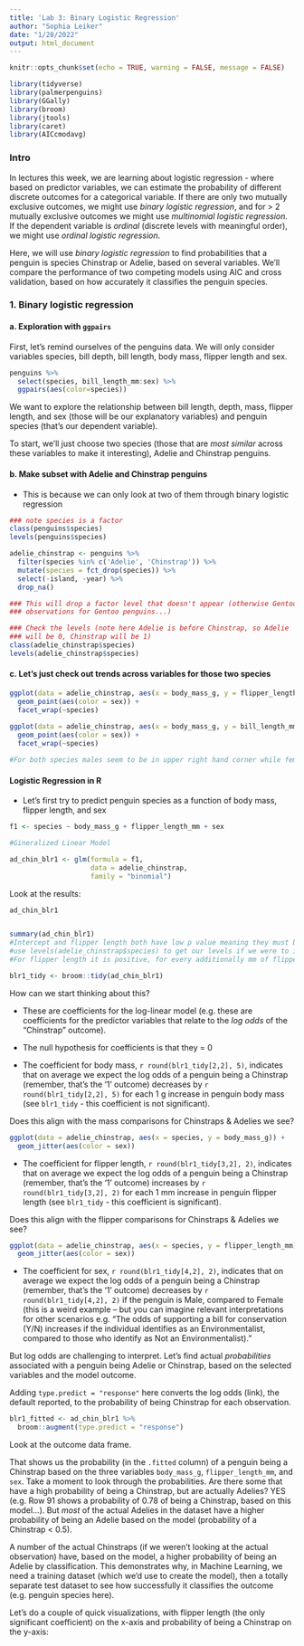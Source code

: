 ```yaml
---
title: 'Lab 3: Binary Logistic Regression'
author: "Sophia Leiker"
date: "1/28/2022"
output: html_document
---
```


```r
knitr::opts_chunk$set(echo = TRUE, warning = FALSE, message = FALSE)

library(tidyverse)
library(palmerpenguins)
library(GGally)
library(broom)
library(jtools)
library(caret)
library(AICcmodavg)
```

### Intro

In lectures this week, we are learning about logistic regression - where based on predictor variables, we can estimate the probability of different discrete outcomes for a categorical variable. If there are only two mutually exclusive outcomes, we might use *binary logistic regression*, and for > 2 mutually exclusive outcomes we might use *multinomial logistic regression.* If the dependent variable is *ordinal* (discrete levels with meaningful order), we might use *ordinal logistic regression*.

Here, we will use *binary logistic regression* to find probabilities that a penguin is species Chinstrap or Adelie, based on several variables.  We'll compare the performance of two competing models using AIC and cross validation, based on how accurately it classifies the penguin species.

### 1. Binary logistic regression

#### a. Exploration with `ggpairs`

First, let's remind ourselves of the penguins data. We will only consider variables species, bill depth, bill length, body mass, flipper length and sex.

```r
penguins %>% 
  select(species, bill_length_mm:sex) %>% 
  ggpairs(aes(color=species))
```

We want to explore the relationship between bill length, depth, mass, flipper length, and sex (those will be our explanatory variables) and penguin species (that's our dependent variable).

To start, we'll just choose two species (those that are *most similar* across these variables to make it interesting), Adelie and Chinstrap penguins.

#### b. Make subset with Adelie and Chinstrap penguins
- This is because we can only look at two of them through binary logistic regression

```r
### note species is a factor
class(penguins$species)
levels(penguins$species)

adelie_chinstrap <- penguins %>% 
  filter(species %in% c('Adelie', 'Chinstrap')) %>% 
  mutate(species = fct_drop(species)) %>% 
  select(-island, -year) %>% 
  drop_na()

### This will drop a factor level that doesn't appear (otherwise Gentoo will still show up as a factor level, even though there are no remaining 
### observations for Gentoo penguins...)

### Check the levels (note here Adelie is before Chinstrap, so Adelie 
### will be 0, Chinstrap will be 1)
class(adelie_chinstrap$species)
levels(adelie_chinstrap$species)
```

#### c. Let's just check out trends across variables for those two species

```r
ggplot(data = adelie_chinstrap, aes(x = body_mass_g, y = flipper_length_mm)) +
  geom_point(aes(color = sex)) +
  facet_wrap(~species)
 
ggplot(data = adelie_chinstrap, aes(x = body_mass_g, y = bill_length_mm)) +
  geom_point(aes(color = sex)) +
  facet_wrap(~species)

#For both species males seem to be in upper right hand corner while females seem to be in lower left hand corner 
```

#### Logistic Regression in R

- Let's first try to predict penguin species as a function of body mass, flipper length, and sex

```r
f1 <- species ~ body_mass_g + flipper_length_mm + sex

#Gineralized Linear Model

ad_chin_blr1 <- glm(formula = f1,
                    data = adelie_chinstrap,
                    family = "binomial")
```

Look at the results: 
```r
ad_chin_blr1


summary(ad_chin_blr1)
#Intercept and flipper length both have low p value meaning they must be significant 
#use levels(adelie_chinstrap$species) to get our levels if we were to increase by body madd by one gram, for every gram of additional body mass -> it makes it a little less likely it is a chinstrap penguin.
#For flipper length it is positive, for every additionally mm of flipper length, more liklely it is a chinstrap 

blr1_tidy <- broom::tidy(ad_chin_blr1)
```

How can we start thinking about this?

- These are coefficients for the log-linear model (e.g. these are coefficients for the predictor variables that relate to the *log odds* of the "Chinstrap" outcome).

- The null hypothesis for coefficients is that they = 0

- The coefficient for body mass, `r round(blr1_tidy[2,2], 5)`, indicates that on average we expect the log odds of a penguin being a Chinstrap (remember, that's the '1' outcome) decreases by `r round(blr1_tidy[2,2], 5)` for each 1 g increase in penguin body mass (see `blr1_tidy` - this coefficient is not significant).
 
Does this align with the mass comparisons for Chinstraps & Adelies we see?

```r
ggplot(data = adelie_chinstrap, aes(x = species, y = body_mass_g)) +
  geom_jitter(aes(color = sex))
```

- The coefficient for flipper length, `r round(blr1_tidy[3,2], 2)`, indicates that on average we expect the log odds of a penguin being a Chinstrap (remember, that's the '1' outcome) increases by `r round(blr1_tidy[3,2], 2)` for each 1 mm increase in penguin flipper length (see `blr1_tidy` - this coefficient is significant).

Does this align with the flipper comparisons for Chinstraps & Adelies we see?
```r
ggplot(data = adelie_chinstrap, aes(x = species, y = flipper_length_mm)) +
  geom_jitter(aes(color = sex))
```

- The coefficient for sex, `r round(blr1_tidy[4,2], 2)`, indicates that on average we expect the log odds of a penguin being a Chinstrap (remember, that's the '1' outcome) decreases by `r round(blr1_tidy[4,2], 2)` if the penguin is Male, compared to Female (this is a weird example -- but you can imagine relevant interpretations for other scenarios e.g. "The odds of supporting a bill for conservation (Y/N) increases if the individual identifies as an Environmentalist, compared to those who identify as Not an Environmentalist)."

But log odds are challenging to interpret. Let's find actual *probabilities* associated with a penguin being Adelie or Chinstrap, based on the selected variables and the model outcome.

Adding `type.predict = "response"` here converts the log odds (link), the default reported, to the probability of being Chinstrap for each observation.

```r
blr1_fitted <- ad_chin_blr1 %>% 
  broom::augment(type.predict = "response")
```

Look at the outcome data frame.

That shows us the probability (in the `.fitted` column) of a penguin being a Chinstrap based on the three variables `body_mass_g`, `flipper_length_mm`, and `sex`. Take a moment to look through the probabilities. Are there some that have a high probability of being a Chinstrap, but are actually Adelies? YES (e.g. Row 91 shows a probability of 0.78 of being a Chinstrap, based on this model...). But *most* of the actual Adelies in the dataset have a higher probability of being an Adelie based on the model (probability of a Chinstrap < 0.5).

A number of the actual Chinstraps (if we weren't looking at the actual observation) have, based on the model, a higher probability of being an Adelie by classification. This demonstrates why, in Machine Learning, we need a training dataset (which we'd use to create the model), then a totally separate test dataset to see how successfully it classifies the outcome (e.g. penguin species here).

Let's do a couple of quick visualizations, with flipper length (the only significant coefficient) on the x-axis and probability of being a Chinstrap on the y-axis:

